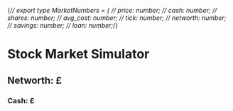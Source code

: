 
{/*/ export type MarketNumbers = {
//     price: number;
//     cash: number;
//     shares: number;
//     avg_cost: number;
//     tick: number;
//     networth: number;
//     savings: number;
//     loan: number;*/}

# Stock Market Simulator

## Networth: £<MarketNumber field="networth" />

### Cash: £<MarketNumber field="cash" />

<MarketSim />
